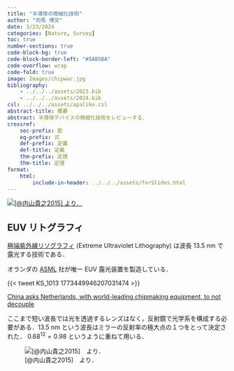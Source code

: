 ```yaml
---
title: "半導体の微細化技術"
author: "司馬 博文"
date: 3/23/2024
categories: [Nature, Survey]
toc: true
number-sections: true
code-block-bg: true
code-block-border-left: "#5AB5BA"
code-overflow: wrap
code-fold: true
image: Images/chipwar.jpg
bibliography: 
    - ../../../assets/2023.bib
    - ../../../assets/2024.bib
csl: ../../../assets/apalike.csl
abstract-title: 概要
abstract: 半導体デバイスの微細化技術をレビューする．
crossref:
    sec-prefix: 節
    eq-prefix: 式
    def-prefix: 定義
    def-title: 定義
    thm-prefix: 定理
    thm-title: 定理
format:
    html:
        include-in-header: ../../../assets/forSlides.html
---
```


[![[@内山貴之2015] より．](Images/%E6%AC%A1%E4%B8%96%E4%BB%A3%E6%8A%80%E8%A1%93.png)](https://www.heas.jp/lecture/files/uchiyama.pdf)

## EUV リトグラフィ

[極端紫外線リソグラフィ](https://ja.wikipedia.org/wiki/%E6%A5%B5%E7%AB%AF%E7%B4%AB%E5%A4%96%E7%B7%9A%E3%83%AA%E3%82%BD%E3%82%B0%E3%83%A9%E3%83%95%E3%82%A3) (Extreme Ultraviolet Lithography) は波長 13.5 nm で露光する技術である．

オランダの [ASML](https://ja.wikipedia.org/wiki/ASML) 社が唯一 EUV 露光装置を製造している．

{{< tweet KS_1013 1773449946207031474 >}}

```{=html}
<a class="embedly-card" href="https://www.scmp.com/economy/global-economy/article/3257118/china-asks-netherlands-exporter-worlds-top-chipmaking-equipment-avoid-decoupling?utm_source=twitter&utm_campaign=3257118&utm_medium=share_widget">China asks Netherlands, with world-leading chipmaking equipment, to not decouple</a><script async src="//cdn.embedly.com/widgets/platform.js" charset="UTF-8"></script>
```

ここまで短い波長では光を透過するレンズはなく，反射鏡で光学系を構成する必要がある．13.5 nm という波長はミラーの反射率の極大点の１つをとって決定された． $0.68^{12}=0.98$ というように重ねて用いる．

![[@内山貴之2015]　より．](Images/%E5%8F%8D%E5%B0%84%E7%8E%87.png)

